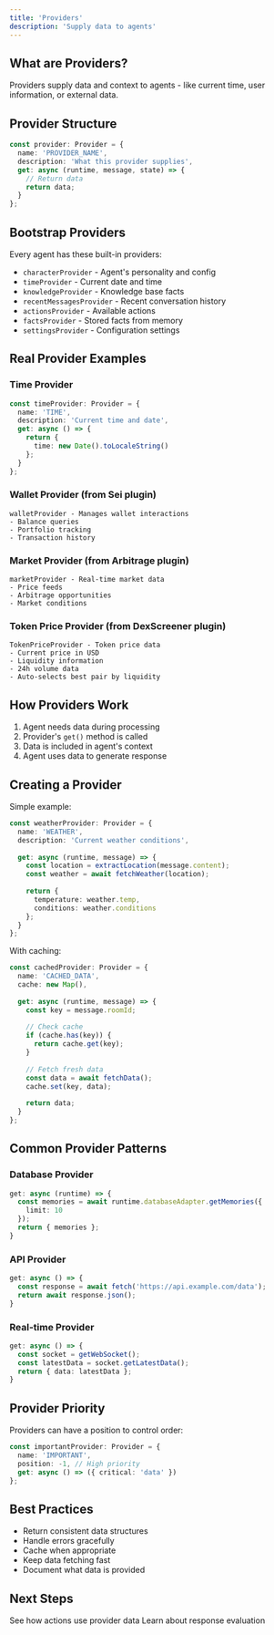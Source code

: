 ```yaml
---
title: 'Providers'
description: 'Supply data to agents'
---
```


## What are Providers?

Providers supply data and context to agents - like current time, user information, or external data.

## Provider Structure

```typescript
const provider: Provider = {
  name: 'PROVIDER_NAME',
  description: 'What this provider supplies',
  get: async (runtime, message, state) => {
    // Return data
    return data;
  }
};
```

## Bootstrap Providers

Every agent has these built-in providers:

- `characterProvider` - Agent's personality and config
- `timeProvider` - Current date and time
- `knowledgeProvider` - Knowledge base facts
- `recentMessagesProvider` - Recent conversation history
- `actionsProvider` - Available actions
- `factsProvider` - Stored facts from memory
- `settingsProvider` - Configuration settings

## Real Provider Examples

### Time Provider

```typescript
const timeProvider: Provider = {
  name: 'TIME',
  description: 'Current time and date',
  get: async () => {
    return {
      time: new Date().toLocaleString()
    };
  }
};
```

### Wallet Provider (from Sei plugin)

```
walletProvider - Manages wallet interactions
- Balance queries
- Portfolio tracking
- Transaction history
```

### Market Provider (from Arbitrage plugin)

```
marketProvider - Real-time market data
- Price feeds
- Arbitrage opportunities
- Market conditions
```

### Token Price Provider (from DexScreener plugin)

```
TokenPriceProvider - Token price data
- Current price in USD
- Liquidity information
- 24h volume data
- Auto-selects best pair by liquidity
```

## How Providers Work

1. Agent needs data during processing
2. Provider's `get()` method is called
3. Data is included in agent's context
4. Agent uses data to generate response

## Creating a Provider

Simple example:

```typescript
const weatherProvider: Provider = {
  name: 'WEATHER',
  description: 'Current weather conditions',
  
  get: async (runtime, message) => {
    const location = extractLocation(message.content);
    const weather = await fetchWeather(location);
    
    return {
      temperature: weather.temp,
      conditions: weather.conditions
    };
  }
};
```

With caching:

```typescript
const cachedProvider: Provider = {
  name: 'CACHED_DATA',
  cache: new Map(),
  
  get: async (runtime, message) => {
    const key = message.roomId;
    
    // Check cache
    if (cache.has(key)) {
      return cache.get(key);
    }
    
    // Fetch fresh data
    const data = await fetchData();
    cache.set(key, data);
    
    return data;
  }
};
```

## Common Provider Patterns

### Database Provider

```typescript
get: async (runtime) => {
  const memories = await runtime.databaseAdapter.getMemories({
    limit: 10
  });
  return { memories };
}
```

### API Provider

```typescript
get: async () => {
  const response = await fetch('https://api.example.com/data');
  return await response.json();
}
```

### Real-time Provider

```typescript
get: async () => {
  const socket = getWebSocket();
  const latestData = socket.getLatestData();
  return { data: latestData };
}
```

## Provider Priority

Providers can have a position to control order:

```typescript
const importantProvider: Provider = {
  name: 'IMPORTANT',
  position: -1, // High priority
  get: async () => ({ critical: 'data' })
};
```

## Best Practices

- Return consistent data structures
- Handle errors gracefully
- Cache when appropriate
- Keep data fetching fast
- Document what data is provided

## Next Steps

<CardGroup cols={2}>
  <Card title="Actions" icon="play" href="/core-concepts/plugins/actions">
    See how actions use provider data
  </Card>
  
  <Card title="Evaluators" icon="scale-balanced" href="/core-concepts/plugins/evaluators">
    Learn about response evaluation
  </Card>
</CardGroup>